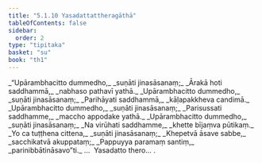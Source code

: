 ```yaml
---
title: "5.1.10 Yasadattattheragāthā"
tableOfContents: false
sidebar:
  order: 2
type: "tipitaka"
basket: "su"
book: "th1"
---
```



<DynamicBreadcrumb />

<Division number="360" book="th1" bookNo="19" page="279">

<Paragraph number="621" type="verses" book="th1">
_“Upārambhacitto dummedho,_  
_suṇāti jinasāsanaṃ;_  
_Ārakā hoti saddhammā,_  
_nabhaso pathavī yathā._  

</Paragraph>

</Division>
<Division number="361" book="th1" bookNo="19" page="279">

<Paragraph number="622" type="verses" book="th1">
_Upārambhacitto dummedho,_  
_suṇāti jinasāsanaṃ;_  
_Parihāyati saddhammā,_  
_kāḷapakkheva candimā._  

</Paragraph>

</Division>
<Division number="362" book="th1" bookNo="19" page="279">

<Paragraph number="623" type="verses" book="th1">
_Upārambhacitto dummedho,_  
_suṇāti jinasāsanaṃ;_  
_Parisussati saddhamme,_  
_maccho appodake yathā._  

</Paragraph>

</Division>
<Division number="363" book="th1" bookNo="19" page="279">

<Paragraph number="624" type="verses" book="th1">
_Upārambhacitto dummedho,_  
_suṇāti jinasāsanaṃ;_  
_Na virūhati saddhamme,_  
_khette bījaṃva pūtikaṃ._  

</Paragraph>

</Division>
<Division number="364" book="th1" bookNo="19" page="279">

<Paragraph number="625" type="verses" book="th1">
_Yo ca tuṭṭhena cittena,_  
_suṇāti jinasāsanaṃ;_  
_Khepetvā āsave sabbe,_  
_sacchikatvā akuppataṃ;_  
_Pappuyya paramaṃ santiṃ,_  
_parinibbātināsavo”ti._  


</Paragraph>
</Division>

<Paragraph number="626" type="center" book="th1">
…  Yasadatto thero… .
</Paragraph>